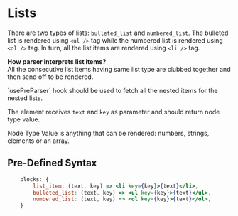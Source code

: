 
# Lists

There are two types of lists: `bulleted_list` and `numbered_list`.
The bulleted list is rendered using `<ul />` tag while the numbered list is rendered using `<ol />` tag. In turn, all the list items are rendered using `<li />` tag.

**How parser interprets list items?** <br />
All the consecutive list items having same list type are clubbed together and then send off to be rendered.

<Callout type="info" emoji="ℹ️">
`usePreParser` hook should be used to fetch all the nested items for the nested lists.
</Callout>

The element receives `text` and `key` as parameter and should return node type value.

<Callout type="info" emoji="ℹ️">
	Node Type Value is anything that can be rendered: numbers, strings, elements
	or an array.
</Callout>

## Pre-Defined Syntax

```jsx
	blocks: {
		list_item: (text, key) => <li key={key}>{text}</li>,
		bulleted_list: (text, key) => <ul key={key}>{text}</ul>,
		numbered_list: (text, key) => <ol key={key}>{text}</ol>,
	}
```
